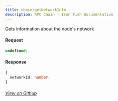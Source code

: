 ```yaml
---
title: chain/getNetworkInfo
description: RPC Chain | Iron Fish Documentation
---
```


Gets information about the node's network

#### Request

```ts
undefined;
```

#### Response

```ts
{
  networkId: number;
}
```

###### [View on Github](https://github.com/iron-fish/ironfish/blob/master/ironfish/src/rpc/routes/chain/getNetworkInfo.ts)
